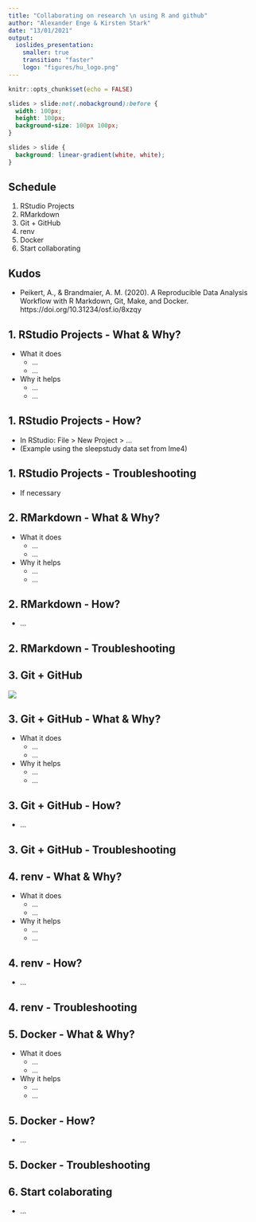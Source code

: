 ```yaml
---
title: "Collaborating on research \n using R and github"
author: "Alexander Enge & Kirsten Stark"
date: "13/01/2021"
output:
  ioslides_presentation:
    smaller: true
    transition: "faster"
    logo: "figures/hu_logo.png"
---
```


```r
knitr::opts_chunk$set(echo = FALSE)
```

```css
slides > slide:not(.nobackground):before {
  width: 100px;
  height: 100px;
  background-size: 100px 100px;
}

slides > slide {
  background: linear-gradient(white, white);
}
```

## Schedule

1. RStudio Projects
2. RMarkdown
3. Git + GitHub
4. renv
5. Docker
6. Start collaborating

## Kudos

- Peikert, A., & Brandmaier, A. M. (2020). A Reproducible Data Analysis Workflow with R Markdown, Git, Make, and Docker. https://doi.org/10.31234/osf.io/8xzqy

## 1. RStudio Projects - What & Why?

- What it does
  + ...
  + ...
- Why it helps
  + ...
  + ...

## 1. RStudio Projects - How?

- In RStudio: File > New Project > ...
- (Example using the sleepstudy data set from lme4)

## 1. RStudio Projects - Troubleshooting

- If necessary

## 2. RMarkdown - What & Why?

- What it does
  + ...
  + ...
- Why it helps
  + ...
  + ...

## 2. RMarkdown - How?

- ...

## 2. RMarkdown - Troubleshooting

## 3. Git + GitHub

![](figures/jesus.jpg)

## 3. Git + GitHub - What & Why?

- What it does
  + ...
  + ...
- Why it helps
  + ...
  + ...

## 3. Git + GitHub - How?

- ...

## 3. Git + GitHub - Troubleshooting

## 4. renv - What & Why?

- What it does
  + ...
  + ...
- Why it helps
  + ...
  + ...

## 4. renv - How?

- ...

## 4. renv - Troubleshooting

## 5. Docker - What & Why?

- What it does
  + ...
  + ...
- Why it helps
  + ...
  + ...

## 5. Docker - How?

- ...

## 5. Docker - Troubleshooting

## 6. Start colaborating

- ...

